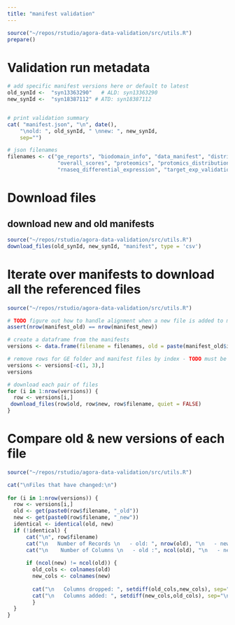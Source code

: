 ```yaml
---
title: "manifest validation"
---
```


```r
source("~/repos/rstudio/agora-data-validation/src/utils.R")
prepare()
```

# Validation run metadata
```r
# add specific manifest versions here or default to latest
old_synId <-  "syn13363290"   # ALD: syn13363290
new_synId <-  "syn18387112" # ATD: syn18387112


# print validation summary
cat( "manifest.json", "\n", date(),
    "\nold: ", old_synId, " \nnew: ", new_synId,
    sep="")

# json filenames
filenames <- c("ge_reports", "biodomain_info", "data_manifest", "distribution_data", "gene_info", "genes_biodomains", "metabolomics", "network", "neuropath_corr",
                "overall_scores", "proteomics", "protomics_distribution_data", "proteomics_srm", "proteomics_tmt", "rna_distribution_data",
                "rnaseq_differential_expression", "target_exp_validation_harmonized", "team_info")
```

# Download files
## download new and old manifests
```r
source("~/repos/rstudio/agora-data-validation/src/utils.R")
download_files(old_synId, new_synId, "manifest", type = 'csv')
```



# Iterate over manifests to download all the referenced files
```r
source("~/repos/rstudio/agora-data-validation/src/utils.R")

# TODO figure out how to handle alignment when a new file is added to manifest_new
assert(nrow(manifest_old) == nrow(manifest_new))

# create a dataframe from the manifests
versions <- data.frame(filename = filenames, old = paste(manifest_old$id, manifest_old$version, sep = "."), new = paste(manifest_new$id, manifest_new$version, sep = "."))

# remove rows for GE folder and manifest files by index - TODO must be manually updated if the indexes change
versions <- versions[-c(1, 3),]
versions

# download each pair of files
for (i in 1:nrow(versions)) {
  row <- versions[i,]
 download_files(row$old, row$new, row$filename, quiet = FALSE)
}
```


# Compare old & new versions of each file 
```r
source("~/repos/rstudio/agora-data-validation/src/utils.R")

cat("\nFiles that have changed:\n")
      
for (i in 1:nrow(versions)) {
  row <- versions[i,]
  old <- get(paste0(row$filename, "_old"))
  new <- get(paste0(row$filename, "_new"))
  identical <- identical(old, new)
  if (!identical) {
      cat("\n", row$filename)
      cat("\n   Number of Records \n   - old: ", nrow(old), "\n   - new: ", nrow(new), "\n   - change: ", nrow(new) - nrow(old), "\n")
      cat("\n    Number of Columns \n   - old :", ncol(old), "\n   - new: ", ncol(new), "\n   - change: ", ncol(new) - ncol(old), "\n")
      
      if (ncol(new) != ncol(old)) {
        old_cols <- colnames(old)
        new_cols <- colnames(new)
    
        cat("\n   Columns dropped: ", setdiff(old_cols,new_cols), sep="\n   - ")
        cat("\n   Columns added: ", setdiff(new_cols,old_cols), sep="\n   - ")
        }
  }
}
```

